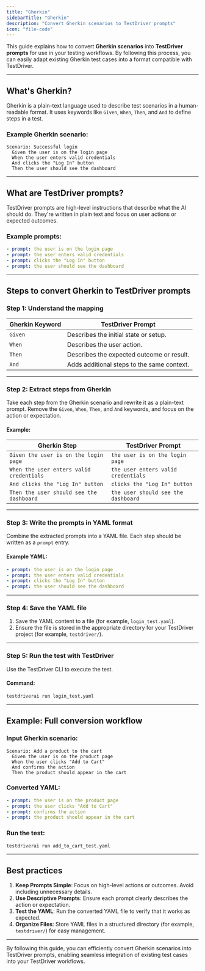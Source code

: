 ```yaml
---
title: "Gherkin"
sidebarTitle: "Gherkin"
description: "Convert Gherkin scenarios to TestDriver prompts"
icon: "file-code"
---
```


This guide explains how to convert **Gherkin scenarios** into **TestDriver prompts** for use in your testing workflows. By following this process, you can easily adapt existing Gherkin test cases into a format compatible with TestDriver.

---

## What's Gherkin?

Gherkin is a plain-text language used to describe test scenarios in a human-readable format. It uses keywords like `Given`, `When`, `Then`, and `And` to define steps in a test.

### Example Gherkin scenario:

```gherkin
Scenario: Successful login
  Given the user is on the login page
  When the user enters valid credentials
  And clicks the "Log In" button
  Then the user should see the dashboard
```

---

## What are TestDriver prompts?

TestDriver prompts are high-level instructions that describe what the AI should do. They're written in plain text and focus on user actions or expected outcomes.

### Example prompts:

```yaml
- prompt: the user is on the login page
- prompt: the user enters valid credentials
- prompt: clicks the "Log In" button
- prompt: the user should see the dashboard

```

---

## Steps to convert Gherkin to TestDriver prompts

### Step 1: Understand the mapping

| **Gherkin Keyword** | **TestDriver Prompt**                     |
|----------------------|----------------------------------------------|
| `Given`             | Describes the initial state or setup.       |
| `When`              | Describes the user action.                 |
| `Then`              | Describes the expected outcome or result.  |
| `And`               | Adds additional steps to the same context. |

---

### Step 2: Extract steps from Gherkin

Take each step from the Gherkin scenario and rewrite it as a plain-text prompt. Remove the `Given`, `When`, `Then`, and `And` keywords, and focus on the action or expectation.

#### Example:

| **Gherkin Step**                     | **TestDriver Prompt**             |
|--------------------------------------|--------------------------------------|
| `Given the user is on the login page` | `the user is on the login page`      |
| `When the user enters valid credentials` | `the user enters valid credentials` |
| `And clicks the "Log In" button`     | `clicks the "Log In" button`         |
| `Then the user should see the dashboard` | `the user should see the dashboard` |

---

### Step 3: Write the prompts in YAML format

Combine the extracted prompts into a YAML file. Each step should be written as a `prompt` entry.

#### Example YAML:

```yaml
- prompt: the user is on the login page
- prompt: the user enters valid credentials
- prompt: clicks the "Log In" button
- prompt: the user should see the dashboard
```

---

### Step 4: Save the YAML file

1. Save the YAML content to a file (for example, `login_test.yaml`).
2. Ensure the file is stored in the appropriate directory for your TestDriver project (for example, `testdriver/`).

---

### Step 5: Run the test with TestDriver

Use the TestDriver CLI to execute the test.

#### Command:

```bash
testdriverai run login_test.yaml
```

---

## Example: Full conversion workflow

### Input Gherkin scenario:

```gherkin
Scenario: Add a product to the cart
  Given the user is on the product page
  When the user clicks "Add to Cart"
  And confirms the action
  Then the product should appear in the cart
```

### Converted YAML:

```yaml
- prompt: the user is on the product page
- prompt: the user clicks "Add to Cart"
- prompt: confirms the action
- prompt: the product should appear in the cart
```

### Run the test:

```bash
testdriverai run add_to_cart_test.yaml
```

---

## Best practices

1. **Keep Prompts Simple**: Focus on high-level actions or outcomes. Avoid including unnecessary details.
2. **Use Descriptive Prompts**: Ensure each prompt clearly describes the action or expectation.
3. **Test the YAML**: Run the converted YAML file to verify that it works as expected.
4. **Organize Files**: Store YAML files in a structured directory (for example, `testdriver/`) for easy management.

---

By following this guide, you can efficiently convert Gherkin scenarios into TestDriver prompts, enabling seamless integration of existing test cases into your TestDriver workflows.
